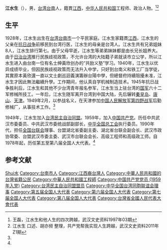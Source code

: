 '''江水生'''（{{bd|1928年|||}}），男，[[台湾|台湾]][[台南市|台南]]人，籍貫[[江西|江西]]，[[中华人民共和国|中华人民共和国]]工程师、政治人物。<ref name=wanglei>王磊，江水生和他人生的四次跨越，武汉文史资料1997年03期</ref><ref name=koushu>江水生 口述、胡亦频 整理，共产党帮我实现人生跨越，武汉文史资料2011年Z1期</ref>

== 生平 ==
1928年，江水生出生在[[台湾|台湾]][[台南市|台南市]]一个平民家庭。江水生家籍貫[[江西|江西]]，江水生的父亲在[[抗日战争|抗日战争]]前移民到台湾行医，江水生的母亲是台湾人。江水生共有兄弟姐妹8人，江水生排行第七。由于父母早逝，江水生等弟弟妹妹都是由长兄长姐养大。由于[[日治台湾|日治台湾]]推行民族歧视政策，不允许台湾的大陆籍子弟就读市立公学，所以江水生进入由台南一位有名士绅黃欣创办的“共励义塾”学习。1940年，江水生以优异成绩毕业，但因民族歧视政策而无法升入中学，只好到台南义和铁工厂当学徒，其實原本黃欣還一直以文士劇巡迴義演籌辦台陽中學，但總督府持續阻擾未准，江水生才因此無法繼續升學。工作期间，他认真自学机械制造技术。1945年抗日战争胜利后，江水生和其他不少台湾青年报名参军，江水生当上驻台湾的[[国军|国军]]六十二军修械所技工。一年后，江水生随军离开台湾到中国大陆，先后辗转[[秦皇岛|秦皇岛]]、[[唐山|唐山]]、[[天津|天津]]。1949年2月，以参战名义，在天津参加[[中国人民解放军第四野战军|中国人民解放军第四野战军]]后勤修械厂，从事技术工作。<ref name=koushu/>

1949年，江水生加入[[台湾民主自治同盟|台湾民主自治同盟]]。1959年，加入[[中国共产党|中国共产党]]。历任中共武汉市委委员、中共武汉市委统战部副部长，[[中华全国总工会|中华全国总工会]]执行委员。1990年代，担任[[全国台联|全国台联会]]理事、台盟湖北省委副主委、湖北省台联会副会长、武汉市政协常委、台盟武汉市委主委、武汉市台联会会长、高级工程师和高级政工师。自1978年起，历任第五至第八届全国人大代表。<ref name=wanglei/>

== 参考文献 ==
{{reflist}}

{{Navboxes 
| title  = 江水生在[[中华全国台湾同胞联谊会|中华全国台湾同胞联谊会]]的职务
| list1  =
{{中华全国台湾同胞联谊会第一届理事会}}
{{中华全国台湾同胞联谊会第三届理事会}}
{{中华全国台湾同胞联谊会第四届理事会}}
{{中华全国台湾同胞联谊会第五届理事会}}
}}
{{Navboxes 
| title  = 江水生在{{fontcolor|yellow|text|全国人民代表大会|link=全国人民代表大会}}的职务
| titlestyle = background:red;color:white
| list1  =
{{第五届全国人大代表}}
{{第六届全国人大代表}}
{{第七届全国人大代表}}
{{第八届全国人大代表}}
}}
{{Authority control}}
{{DEFAULTSORT:Jiang江}}
[[Category:江姓|Shui水]]
[[Category:台南市人|Category:台南市人]]
[[Category:江西裔台灣人|Category:江西裔台灣人]]
[[Category:中華人民共和國的台灣省籍公民|Category:中華人民共和國的台灣省籍公民]]
[[Category:中華人民共和國工程師|Category:中華人民共和國工程師]]
[[Category:中国共产党党员_(1959年入党)|Category:中国共产党党员 (1959年入党)]]
[[Category:台湾民主自治同盟盟员|Category:台湾民主自治同盟盟员]]
[[Category:中华全国台湾同胞联谊会理事|Category:中华全国台湾同胞联谊会理事]]
[[Category:第五届全国人大代表|Category:第五届全国人大代表]]
[[Category:第六届全国人大代表|Category:第六届全国人大代表]]
[[Category:第七届全国人大代表|Category:第七届全国人大代表]]
[[Category:第八届全国人大代表|Category:第八届全国人大代表]]
[[Category:台灣省全國人民代表大會代表|Category:台灣省全國人民代表大會代表]]
